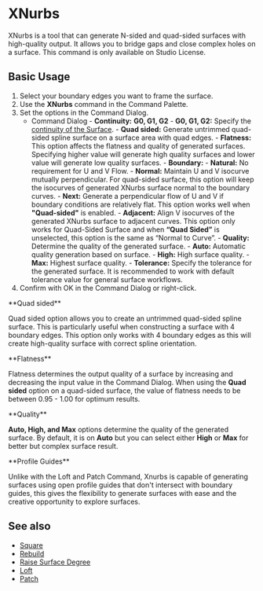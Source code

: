 

# XNurbs

<Reference shortcut="" command="XNurbs" button=""/>

XNurbs is a tool that can generate N-sided and quad-sided surfaces with high-quality output. It allows you to bridge gaps and close complex holes on a surface. This command is only available on Studio License.

## Basic Usage

1. Select your boundary edges you want to frame the surface.
2. Use the **XNurbs** command in the Command Palette.
3. Set the options in the Command Dialog.
    - <Kst>Command Dialog</Kst>
          - **Continuity:** **G0, G1, G2**
            - **G0, G1, G2:** Specify the [continuity of the Surface](/cad-essentials/continuity-curve-and-surface).
          - **Quad sided:** Generate untrimmed quad-sided spline surface on a surface area with quad edges.
          - **Flatness:** This option affects the flatness and quality of generated surfaces. Specifying higher value will generate high quality surfaces and lower value will generate low quality surfaces.
          - **Boundary:** 
                - **Natural:** No requirement for U and V Flow.
                - **Normal:** Maintain U and V isocurve mutually perpendicular. For quad-sided surface, this option will keep the isocurves of generated XNurbs surface normal to the boundary curves.
                - **Next:** Generate a perpendicular flow of U and V if boundary conditions are relatively flat. This option works well when **"Quad-sided"** is enabled.
                - **Adjacent:** Align V isocurves of the generated XNurbs surface to adjacent curves. This option only works for Quad-Sided Surface and when **“Quad Sided”** is unselected, this option is the same as “Normal to Curve”.
          - **Quality:** Determine the quality of the generated surface. 
                - **Auto:** Automatic quality generation based on surface.
                - **High:** High surface quality.
                - **Max:** Highest surface quality.
          - **Tolerance:** Specify the tolerance for the generated surface. It is recommended to work with default tolerance value for general surface workflows.
5. Confirm with OK in the Command Dialog or right-click.

<VideoPlayer fileName="xnurbs-0"/>

<Callout type="info" emoji="ℹ️">
**Quad sided**

Quad sided option allows you to create an untrimmed quad-sided spline surface. This is particularly useful when constructing a surface with 4 boundary edges. This option only works with 4 boundary edges as this will create high-quality surface with correct spline orientation.
<VideoPlayer fileName="xnurbs-2"/>
</Callout>

<Callout type="info" emoji="ℹ️"> 
**Flatness**

Flatness determines the output quality of a surface by increasing and decreasing the input value in the Command Dialog. When using the **Quad sided** option on a quad-sided surface, the value of flatness needs to be between 0.95 - 1.00 for optimum results.
<VideoPlayer fileName="xnurbs-3"/>
</Callout>

<Callout type="info" emoji="ℹ️">
**Quality**

**Auto, High, and Max** options determine the quality of the generated surface. By default, it is on **Auto** but you can select either **High** or **Max** for better but complex surface result.
<VideoPlayer fileName="xnurbs-4"/>
</Callout>

<Callout type="info" emoji="ℹ️">
**Profile Guides**

Unlike with the Loft and Patch Command, Xnurbs is capable of generating surfaces using open profile guides that don't intersect with boundary guides, this gives the flexibility to generate surfaces with ease and the creative opportunity to explore surfaces.
<VideoPlayer fileName="xnurbs-1"/>
</Callout> 

## See also
- [Square](square)
- [Rebuild](rebuild)
- [Raise Surface Degree](raise-surface-degree)
- [Loft](loft)
- [Patch](patch)